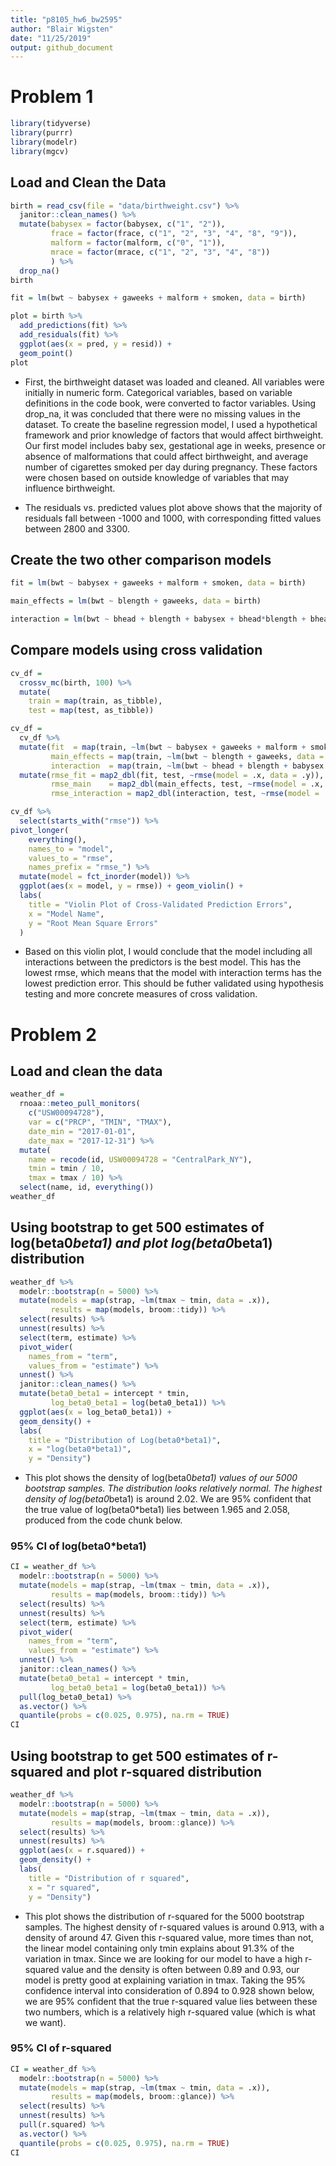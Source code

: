 ```yaml
---
title: "p8105_hw6_bw2595"
author: "Blair Wigsten"
date: "11/25/2019"
output: github_document
---
```

# Problem 1

```r
library(tidyverse)
library(purrr)
library(modelr)
library(mgcv)
```

## Load and Clean the Data

```r
birth = read_csv(file = "data/birthweight.csv") %>%
  janitor::clean_names() %>%
  mutate(babysex = factor(babysex, c("1", "2")), 
         frace = factor(frace, c("1", "2", "3", "4", "8", "9")),
         malform = factor(malform, c("0", "1")), 
         mrace = factor(mrace, c("1", "2", "3", "4", "8"))
         ) %>%
  drop_na()
birth

fit = lm(bwt ~ babysex + gaweeks + malform + smoken, data = birth)

plot = birth %>%
  add_predictions(fit) %>%
  add_residuals(fit) %>%
  ggplot(aes(x = pred, y = resid)) +
  geom_point()
plot
```

* First, the birthweight dataset was loaded and cleaned. All variables were initially in numeric form. Categorical variables, based on variable definitions in the code book, were converted to factor variables. Using drop_na, it was concluded that there were no missing values in the dataset. To create the baseline regression model, I used a hypothetical framework and prior knowledge of factors that would affect birthweight. Our first model includes baby sex, gestational age in weeks, presence or absence of malformations that could affect birthweight, and average number of cigarettes smoked per day during pregnancy. These factors were chosen based on outside knowledge of variables that may influence birthweight. 

* The residuals vs. predicted values plot above shows that the majority of residuals fall between -1000 and 1000, with corresponding fitted values between 2800 and 3300.

## Create the two other comparison models

```r
fit = lm(bwt ~ babysex + gaweeks + malform + smoken, data = birth)

main_effects = lm(bwt ~ blength + gaweeks, data = birth)

interaction = lm(bwt ~ bhead + blength + babysex + bhead*blength + bhead*babysex + blength*babysex + bhead*blength*babysex, data = birth)

```

## Compare models using cross validation 

```r
cv_df =
  crossv_mc(birth, 100) %>% 
  mutate(
    train = map(train, as_tibble),
    test = map(test, as_tibble))
```

```r
cv_df = 
  cv_df %>% 
  mutate(fit  = map(train, ~lm(bwt ~ babysex + gaweeks + malform + smoken, data = .x)),
         main_effects = map(train, ~lm(bwt ~ blength + gaweeks, data = .x)),
         interaction  = map(train, ~lm(bwt ~ bhead + blength + babysex + bhead*blength + bhead*babysex + blength*babysex + bhead*blength*babysex, data = .x))) %>% 
  mutate(rmse_fit = map2_dbl(fit, test, ~rmse(model = .x, data = .y)),
         rmse_main    = map2_dbl(main_effects, test, ~rmse(model = .x, data = .y)),
         rmse_interaction = map2_dbl(interaction, test, ~rmse(model = .x, data = .y)))

cv_df %>% 
  select(starts_with("rmse")) %>% 
pivot_longer(
    everything(),
    names_to = "model", 
    values_to = "rmse",
    names_prefix = "rmse_") %>% 
  mutate(model = fct_inorder(model)) %>% 
  ggplot(aes(x = model, y = rmse)) + geom_violin() +
  labs(
    title = "Violin Plot of Cross-Validated Prediction Errors", 
    x = "Model Name", 
    y = "Root Mean Square Errors"
  )
```

* Based on this violin plot, I would conclude that the model including all interactions between the predictors is the best model. This has the lowest rmse, which means that the model with interaction terms has the lowest prediction error. This should be futher validated using hypothesis testing and more concrete measures of cross validation. 

# Problem 2

## Load and clean the data

```r
weather_df = 
  rnoaa::meteo_pull_monitors(
    c("USW00094728"),
    var = c("PRCP", "TMIN", "TMAX"), 
    date_min = "2017-01-01",
    date_max = "2017-12-31") %>%
  mutate(
    name = recode(id, USW00094728 = "CentralPark_NY"),
    tmin = tmin / 10,
    tmax = tmax / 10) %>%
  select(name, id, everything())
weather_df
```

## Using bootstrap to get 500 estimates of log(beta0*beta1) and plot log(beta0*beta1) distribution

```r
weather_df %>%
  modelr::bootstrap(n = 5000) %>%
  mutate(models = map(strap, ~lm(tmax ~ tmin, data = .x)), 
         results = map(models, broom::tidy)) %>%
  select(results) %>%
  unnest(results) %>%
  select(term, estimate) %>%
  pivot_wider(
    names_from = "term", 
    values_from = "estimate") %>%
  unnest() %>%
  janitor::clean_names() %>%
  mutate(beta0_beta1 = intercept * tmin, 
         log_beta0_beta1 = log(beta0_beta1)) %>%
  ggplot(aes(x = log_beta0_beta1)) +
  geom_density() +
  labs(
    title = "Distribution of Log(beta0*beta1)", 
    x = "log(beta0*beta1)", 
    y = "Density")
```

* This plot shows the density of log(beta0*beta1) values of our 5000 bootstrap samples. The distribution looks relatively normal. The highest density of log(beta0*beta1) is around 2.02. We are 95% confident that the true value of log(beta0*beta1) lies between 1.965 and 2.058, produced from the code chunk below. 

### 95% CI of log(beta0*beta1)

```r
CI = weather_df %>%
  modelr::bootstrap(n = 5000) %>%
  mutate(models = map(strap, ~lm(tmax ~ tmin, data = .x)), 
         results = map(models, broom::tidy)) %>%
  select(results) %>%
  unnest(results) %>%
  select(term, estimate) %>%
  pivot_wider(
    names_from = "term", 
    values_from = "estimate") %>%
  unnest() %>%
  janitor::clean_names() %>%
  mutate(beta0_beta1 = intercept * tmin, 
         log_beta0_beta1 = log(beta0_beta1)) %>%
  pull(log_beta0_beta1) %>%
  as.vector() %>%
  quantile(probs = c(0.025, 0.975), na.rm = TRUE) 
CI
```


## Using bootstrap to get 500 estimates of r-squared and plot r-squared distribution

```r
weather_df %>%
  modelr::bootstrap(n = 5000) %>%
  mutate(models = map(strap, ~lm(tmax ~ tmin, data = .x)), 
         results = map(models, broom::glance)) %>%
  select(results) %>%
  unnest(results) %>%
  ggplot(aes(x = r.squared)) +
  geom_density() +
  labs(
    title = "Distribution of r squared", 
    x = "r squared", 
    y = "Density")
```

* This plot shows the distribution of r-squared for the 5000 bootstrap samples. The highest density of r-squared values is around 0.913, with a density of around 47. Given this r-squared value, more times than not, the linear model containing only tmin explains about 91.3% of the variation in tmax. Since we are looking for our model to have a high r-squared value and the density is often between 0.89 and 0.93, our model is pretty good at explaining variation in tmax. Taking the 95% confidence interval into consideration of 0.894 to 0.928 shown below, we are 95% confident that the true r-squared value lies between these two numbers, which is a relatively high r-squared value (which is what we want).

### 95% CI of r-squared

```r
CI = weather_df %>%
  modelr::bootstrap(n = 5000) %>%
  mutate(models = map(strap, ~lm(tmax ~ tmin, data = .x)), 
         results = map(models, broom::glance)) %>%
  select(results) %>%
  unnest(results) %>%
  pull(r.squared) %>%
  as.vector() %>%
  quantile(probs = c(0.025, 0.975), na.rm = TRUE)
CI
```







